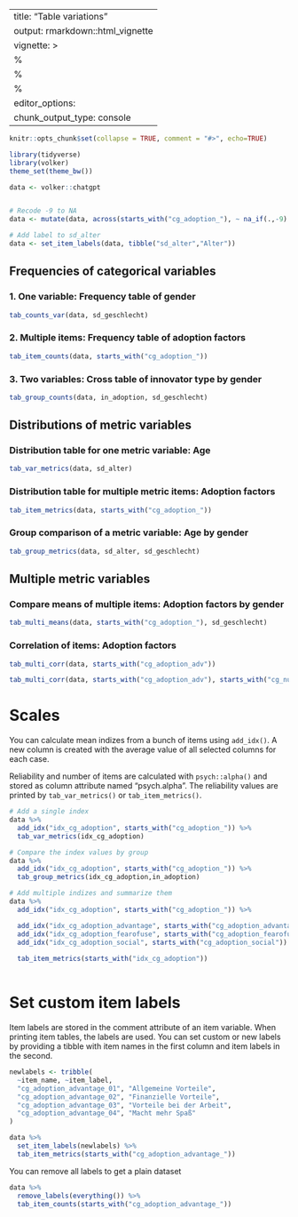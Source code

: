 
---
title: "Table variations"
output: rmarkdown::html_vignette
vignette: >
  %\VignetteIndexEntry{Table variations}
  %\VignetteEncoding{UTF-8}
  %\VignetteEngine{knitr::rmarkdown}
editor_options: 
  chunk_output_type: console
---

```r

knitr::opts_chunk$set(collapse = TRUE, comment = "#>", echo=TRUE)

library(tidyverse)
library(volker)
theme_set(theme_bw())

data <- volker::chatgpt


# Recode -9 to NA
data <- mutate(data, across(starts_with("cg_adoption_"), ~ na_if(.,-9)  ))

# Add label to sd_alter
data <- set_item_labels(data, tibble("sd_alter","Alter")) 

```

## Frequencies of categorical variables

### 1. One variable: Frequency table of gender
```r

tab_counts_var(data, sd_geschlecht)
```

### 2. Multiple items: Frequency table of adoption factors
```r

tab_item_counts(data, starts_with("cg_adoption_"))

```


### 3. Two variables: Cross table of innovator type by gender

```r

tab_group_counts(data, in_adoption, sd_geschlecht)

```

## Distributions of metric variables

### Distribution table for one metric variable: Age
```r

tab_var_metrics(data, sd_alter)

```

### Distribution table for multiple metric items: Adoption factors
```r

tab_item_metrics(data, starts_with("cg_adoption_"))

```


### Group comparison of a metric variable: Age by gender

```r

tab_group_metrics(data, sd_alter, sd_geschlecht)

```

## Multiple metric variables

### Compare means of multiple items: Adoption factors by gender
```r

tab_multi_means(data, starts_with("cg_adoption_"), sd_geschlecht)

```

### Correlation of items: Adoption factors
```r

tab_multi_corr(data, starts_with("cg_adoption_adv"))

tab_multi_corr(data, starts_with("cg_adoption_adv"), starts_with("cg_nutzen"))

```

# Scales

You can calculate mean indizes from a bunch of items using `add_idx()`. 
A new column is created with the average value of all selected columns
for each case. 

Reliability and number of items are calculated with `psych::alpha()`
and stored as column attribute named "psych.alpha". The reliability values 
are printed by `tab_var_metrics()` or `tab_item_metrics()`.


```r

# Add a single index
data %>% 
  add_idx("idx_cg_adoption", starts_with("cg_adoption_")) %>% 
  tab_var_metrics(idx_cg_adoption)

# Compare the index values by group
data %>% 
  add_idx("idx_cg_adoption", starts_with("cg_adoption_")) %>% 
  tab_group_metrics(idx_cg_adoption,in_adoption)

```


```r

# Add multiple indizes and summarize them
data %>% 
  add_idx("idx_cg_adoption", starts_with("cg_adoption_")) %>% 

  add_idx("idx_cg_adoption_advantage", starts_with("cg_adoption_advantage")) %>%
  add_idx("idx_cg_adoption_fearofuse", starts_with("cg_adoption_fearofuse")) %>% 
  add_idx("idx_cg_adoption_social", starts_with("cg_adoption_social")) %>% 
  
  tab_item_metrics(starts_with("idx_cg_adoption"))
  
```


# Set custom item labels

Item labels are stored in the comment attribute of an item variable. 
When printing item tables, the labels are used. You can set custom or 
new labels by providing a tibble with item names in the first column
and item labels in the second.

```r

newlabels <- tribble(
  ~item_name, ~item_label,
  "cg_adoption_advantage_01", "Allgemeine Vorteile",
  "cg_adoption_advantage_02", "Finanzielle Vorteile",
  "cg_adoption_advantage_03", "Vorteile bei der Arbeit",
  "cg_adoption_advantage_04", "Macht mehr Spaß"
)

data %>% 
  set_item_labels(newlabels) %>% 
  tab_item_metrics(starts_with("cg_adoption_advantage_"))


```


You can remove all labels to get a plain dataset

```r

data %>% 
  remove_labels(everything()) %>% 
  tab_item_counts(starts_with("cg_adoption_advantage_"))


```

